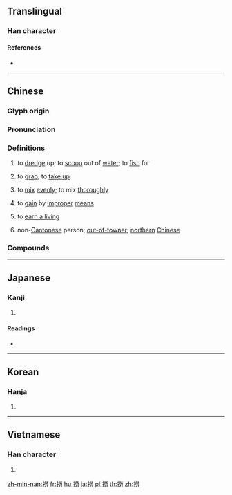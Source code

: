 {{also|捞}}
==Translingual==
{{Han simplified forms|撈|𢭐|捞|ex=y}}

===Han character===
{{Han char|rn=64|rad=手|as=12|sn=15|four=59027|canj=QFFS|ids=⿰扌勞}}

====References====
* {{Han ref|kx=0453.230|dkj=12679|dj=0803.060|hdz=31963.020|uh=6488|ud=25736|bh=BCB4|bd=48308}}

----

==Chinese==
{{zh-forms|s=捞}}

===Glyph origin===
{{Han etym}}

===Pronunciation===
{{zh-pron
|m=lāo,láo
|m_note=láo - regional Mandarin for “to scoop up”, also used in {{zh-l|*撈什子}}
|c=laau4,laau1,lou1,lou4
|md=lău/lò̤
|md_note=lău - “to scoop up; to gain by improper means”; lò̤ - “to take out noodles or vegetables cooked in boiling water”
|w=1'lau
|mc=y
|oc=y
|ma=Zh-lao.ogg
|cat=v
}}

===Definitions===
{{zh-hanzi}}

# to [[dredge]] up; to [[scoop]] out of [[water]]; to [[fish]] for
# {{lb|zh|dialectal}} to [[grab]]; to [[take up]]
# {{lb|zh|Cantonese}} to [[mix]] [[evenly]]; to mix [[thoroughly]]
# {{lb|zh|figurative}} to [[gain]] by [[improper]] [[means]]
# {{lb|zh|Cantonese}} to [[earn a living]]
# {{lb|zh|Cantonese|pejorative|from {{zh-l|*撈鬆}}}} non-[[Cantonese]] person; [[out-of-towner]]; [[northern]] [[Chinese]]

===Compounds===
{{zh-der|fold=1|捕撈|大海撈針|撈麵|水中撈月|打撈|大撈一票|大撈一筆|撈取|河撈|撈一票|海底撈月|撈菱|撈稻草|撈油水|撈毛的|撈摸|漁撈|撈金|撈梢|撈錢|撈本|撈過界|撈一把|洋撈|水底撈月|撈鈴|打淨撈乾|撈起嘴巴|海中撈月|撈捕|撈嘴|海底撈針|撈兒|水底撈針|東海撈針|撈鬆|撈仔|撈什子|東撈西摸|打鳳撈龍}}

----

==Japanese==

===Kanji===
{{ja-kanji|grade=|rs=手12|style=ky|shin=𢭐}}

# {{defn|lang=ja|sort=手12}}

====Readings====
* {{ja-readings|on=[[ろう]] (rō), [[りょう]] (ryō)|kun=[[すくいあげ]] (sukuiage), [[とる]] (toru)}}

----

==Korean==

===Hanja===
{{ko-hanja|hangeul=[[로]]>[[노]]|eumhun=|rv=ro>no|mr=ro>no|y=lo>no}}

# {{defn|lang=ko|sort=手12}}

----

==Vietnamese==

===Han character===
{{vi-readings|rs=手12|hanviet=[[lau]], [[lao]], [[lạo]], [[trau]]}}

# {{defn|lang=vi|sort=手12}}

[[zh-min-nan:撈]]
[[fr:撈]]
[[hu:撈]]
[[ja:撈]]
[[pl:撈]]
[[th:撈]]
[[zh:撈]]